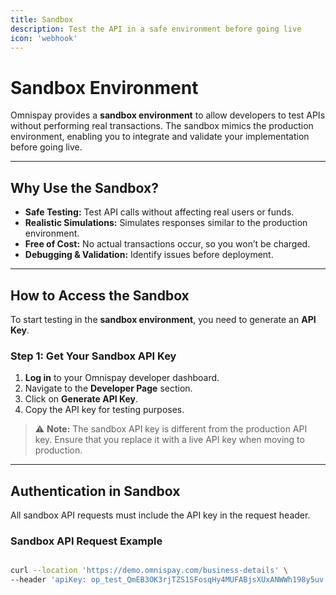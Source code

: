 ```yaml
---
title: Sandbox
description: Test the API in a safe environment before going live
icon: 'webhook'
---
```


# Sandbox Environment  

Omnispay provides a **sandbox environment** to allow developers to test APIs without performing real transactions. The sandbox mimics the production environment, enabling you to integrate and validate your implementation before going live.  

---

## Why Use the Sandbox?  

- **Safe Testing:** Test API calls without affecting real users or funds.  
- **Realistic Simulations:** Simulates responses similar to the production environment.  
- **Free of Cost:** No actual transactions occur, so you won’t be charged.  
- **Debugging & Validation:** Identify issues before deployment.  

---

## How to Access the Sandbox  

To start testing in the **sandbox environment**, you need to generate an **API Key**.  

### **Step 1: Get Your Sandbox API Key**  

1. **Log in** to your Omnispay developer dashboard.  
2. Navigate to the **Developer Page** section.  
3. Click on **Generate API Key**.  
4. Copy the API key for testing purposes.  

> ⚠️ **Note:** The sandbox API key is different from the production API key. Ensure that you replace it with a live API key when moving to production.  

---

## Authentication in Sandbox  

All sandbox API requests must include the API key in the request header.  

### **Sandbox API Request Example**  

```bash

curl --location 'https://demo.omnispay.com/business-details' \
--header 'apiKey: op_test_QmEB3OK3rjTZS1SFosqHy4MUFABjsXUxANWWh198y5uv'


